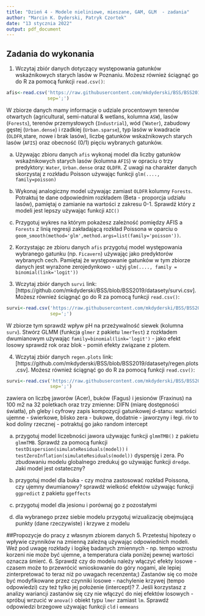 ---
title: "Dzień 4 - Modele nieliniowe, mieszane, GAM, GLM  - zadania"
author: "Marcin K. Dyderski, Patryk Czortek"
date: "13 stycznia 2022"
output: pdf_document
---
## Zadania do wykonania
1. Wczytaj zbiór danych dotyczący występowania gatunków wskaźnikowych starych lasów w Poznaniu. Możesz również ściągnąć go do R za pomocą funkcji `read.csv()`:
```{r, eval=FALSE}
afis<-read.csv('https://raw.githubusercontent.com/mkdyderski/BSS/BSS2019/datasety/afis.csv',
               sep=';')
```
W zbiorze danych mamy informacje o udziale procentowym terenów otwartych (agricultural, semi-natural & wetlans, kolumna `ASW`), lasów (`Forests`), terenów przemysłowych (`Industrial`), wód ('`Water`), zabudowy gęstej (`Urban.dense`) i rzadkiej (`Urban.sparse`), typ lasów w kwadracie (`OLDFR`,stare, nowe i brak lasów), liczbę gatunków wskaźnikowych starych lasów (`AFIS`) oraz obecność (0/1) pięciu wybranych gatunków.

a. Używając zbioru danych `afis` wykonaj model dla liczby gatunków wskaźnikowych starych lasów (kolumna `AFIS`) w opraciu o trzy predyktory: `Water`, `Urban.dense` oraz `OLDFR`. Z uwagi na charakter danych skorzystaj z rozkładu Poisson używając funkcji `glm(...., family=poisson)` 

b. Wykonaj analogiczny model używając zamiast `OLDFR` kolumny `Forests`. Potraktuj te dane odpowiednim rozkładem (Beta - proporcja udziału lasów), pamiętaj o zamianie na wartości z zakresu 0-1. Sprawdź który z modeli jest lepszy używając funkcji `AIC()`

c. Przygotuj wykres na którym pokażesz zależność pomiędzy AFIS a `Forests` z linią regresji zakładającą rozkład Poissona w oparciu o `geom_smooth(method='glm',method.args=list(family='poisson'))`.

2. Korzystając ze zbioru danych `afis` przygotuj model występowania wybranego gatunku (np. `Ficavern`) używając jako predyktorów wybranych cech. Pamiętaj że występowanie gatunków w tym zbiorze danych jest wyrażone zerojedynkowo - użyj `glm(...., family = binomial(link='logit'))`


3. Wczytaj zbiór danych `survi` link: [https://github.com/mkdyderski/BSS/blob/BSS2019/datasety/survi.csv]. Możesz również ściągnąć go do R za pomocą funkcji `read.csv()`:
```{r, eval=FALSE}
survi<-read.csv('https://raw.githubusercontent.com/mkdyderski/BSS/BSS2019/datasety/survi.csv',
                sep=';')
```
W zbiorze tym sprawdź wpływ pH na przeżywalność siewek (kolumna `surv`). Stwórz GLMM (funkcja `glmer` z pakietu `lmerTest`) z rozkładem dwumianowym używając `family=binomial(link='logit')` - jako efekt losowy sprawdź rok oraz blok - pomiń efekty związane z plotem.

4. Wczytaj  zbiór danych `regen.plots` link: [https://github.com/mkdyderski/BSS/blob/BSS2019/datasety/regen.plots.csv]. Możesz również ściągnąć go do R za pomocą funkcji `read.csv()`:
```{r, eval=FALSE}
survi<-read.csv('https://raw.githubusercontent.com/mkdyderski/BSS/BSS2019/datasety/regen.plots.csv',
                sep=';')
```
zawiera on liczbę jaworów (Acer), buków (Fagus) i jesionów (Fraxinus) na 100 m2 na 32 poletkach oraz trzy zmienne: DIFN (miarę dostępności światła), ph gleby i cyfrowy zapis kompozycji gatunkowej d-stanu: wartości ujemne - świerkowe, blisko zera - bukowe, dodatnie - jaworzyny i łegi. riv to kod doliny rzecznej - potraktuj go jako random intercept

a. przygotuj model liczebności jawora używając funkcji `glmmTMB()` z pakietu `glmmTMB`. Sprawdź za pomocą funkcji `testDispersion(simulateResiduals(model))` i `testZeroInflation(simulateResiduals(model))` dyspersję i zera. Po zbudowaniu modelu globalnego zredukuj go używając funkcji `dredge`. Jaki model jest ostateczny?

b. przygotuj model dla buka - czy można zastosować rozkład Poissona, czy ujemny dwumianowy? sprawdź wielkość efektów używając funkcji `ggpredict` z pakietu `ggeffects`

c. przygotuj model dla jesionu i porównaj go z pozostałymi

d. dla wybranego przez siebie modelu przygotuj wizualizację obejmującą punkty (dane rzeczywiste) i krzywe z modelu


##Propozycje do pracy z własnym zbiorem danych
5. Przetestuj hipotezy o wpływie czynników na zmienną zależną używając odpowiednich modeli. Weź pod uwagę rozkłady i logikę badanych zmiennych - np. tempo wzrostu korzeni nie może być ujemne, a temperatura ciała poniżej pewnej wartości oznacza śmierć. 
6. Sprawdź czy do modelu należy włączyć efekty losowe - czasem może to przewrócić wnioskowanie do góry nogami, ale lepiej zinterpretować to teraz niż po uwagach recenzenta;) Zastanów się co może być modyfikowane przez czynniki losowe - nachylenie krzywej (tempo odpowiedzi) czy też tylko jej położenie (intercept)?
7. Jeśli korzystasz z analizy wariancji zastanów się czy nie włączyć do niej efektów losowych - spróbuj wrzucić w `anova()` obiekt typu `lmer` zamiast `lm`. Sprawdź odpowiedzi brzegowe używając funkcji `cld` i `emmeans`
